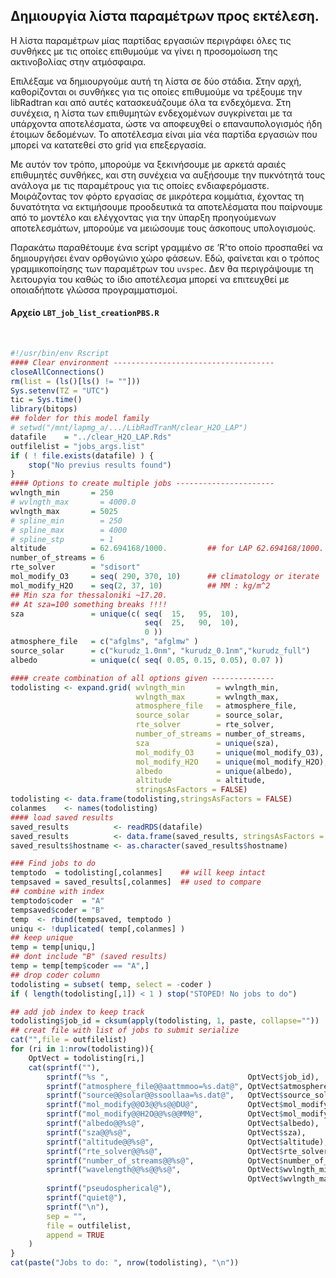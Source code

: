 
Δημιουργία λίστα παραμέτρων προς εκτέλεση.
--------------------------------------------------------------------------------

Η λίστα παραμέτρων μίας παρτίδας εργασιών περιγράφει όλες τις συνθήκες με τις οποίες επιθυμούμε να γίνει η προσομοίωση της ακτινοβολίας στην ατμόσφαιρα.

Επιλέξαμε να δημιουργούμε αυτή τη λίστα σε δύο στάδια.
Στην αρχή, καθορίζονται οι συνθήκες για τις οποίες επιθυμούμε να τρέξουμε την libRadtran και από αυτές κατασκευάζουμε όλα τα ενδεχόμενα.
Στη συνέχεια, η λίστα των επιθυμητών ενδεχομένων συγκρίνεται με τα υπάρχοντα αποτελέσματα, ώστε να αποφευχθεί ο επαναυπολογισμός ήδη έτοιμων δεδομένων.
Το αποτέλεσμα είναι μία νέα παρτίδα εργασιών που μπορεί να κατατεθεί στο grid για επεξεργασία.

Με αυτόν τον τρόπο, μπορούμε να ξεκινήσουμε με αρκετά αραιές επιθυμητές συνθήκες, και στη συνέχεια να αυξήσουμε την πυκνότητά τους ανάλογα με τις παραμέτρους για τις οποίες ενδιαφερόμαστε. 
Μοιράζοντας τον φόρτο εργασίας σε μικρότερα κομμάτια, έχοντας τη δυνατότητα να εκτιμήσουμε προοδευτικά τα αποτελέσματα που παίρνουμε από το μοντέλο και ελέγχοντας για την ύπαρξη προηγούμενων αποτελεσμάτων, μπορούμε να μειώσουμε τους άσκοπους υπολογισμούς.

Παρακάτω παραθέτουμε ένα script γραμμένο σε 'R'το οποίο προσπαθεί να δημιουργήσει έναν ορθογώνιο χώρο φάσεων. Εδώ, φαίνεται και ο τρόπος γραμμικοποίησης των παραμέτρων του `uvspec`. Δεν θα περιγράψουμε τη λειτουργία του καθώς το ίδιο αποτέλεσμα μπορεί να επιτευχθεί με οποιαδήποτε γλώσσα προγραμματισμοί.

#### Αρχείο `LBT_job_list_creationPBS.R`
\  
```r
#!/usr/bin/env Rscript
#### Clear environment ------------------------------------
closeAllConnections()
rm(list = (ls()[ls() != ""]))
Sys.setenv(TZ = "UTC")
tic = Sys.time()
library(bitops)
## folder for this model family
# setwd("/mnt/lapmg_a/.../LibRadTranM/clear_H2O_LAP")
datafile    = "../clear_H2O_LAP.Rds"
outfilelist = "jobs_args.list"
if ( ! file.exists(datafile) ) {
    stop("No previus results found")
}
#### Options to create multiple jobs ----------------------
wvlngth_min       = 250
# wvlngth_max       = 4000.0
wvlngth_max       = 5025
# spline_min        = 250
# spline_max        = 4000
# spline_stp        = 1
altitude          = 62.694168/1000.         ## for LAP 62.694168/1000.
number_of_streams = 6
rte_solver        = "sdisort"
mol_modify_O3     = seq( 290, 370, 10)      ## climatology or iterate
mol_modify_H2O    = seq(2, 37, 10)          ## MM : kg/m^2
## Min sza for thessaloniki ~17.20.
## At sza=100 something breaks !!!!
sza               = unique(c( seq(  15,   95,  10),
                              seq(  25,   90,  10),
                              0 )) 
atmosphere_file   = c("afglms", "afglmw" )
source_solar      = c("kurudz_1.0nm", "kurudz_0.1nm","kurudz_full")
albedo            = unique(c( seq( 0.05, 0.15, 0.05), 0.07 ))

#### create combination of all options given --------------
todolisting <- expand.grid( wvlngth_min       = wvlngth_min,
                            wvlngth_max       = wvlngth_max,
                            atmosphere_file   = atmosphere_file,
                            source_solar      = source_solar,
                            rte_solver        = rte_solver,
                            number_of_streams = number_of_streams,
                            sza               = unique(sza),
                            mol_modify_O3     = unique(mol_modify_O3),
                            mol_modify_H2O    = unique(mol_modify_H2O),
                            albedo            = unique(albedo),
                            altitude          = altitude,
                            stringsAsFactors = FALSE)
todolisting <- data.frame(todolisting,stringsAsFactors = FALSE)
colanmes    <- names(todolisting)
#### load saved results
saved_results          <- readRDS(datafile)
saved_results          <- data.frame(saved_results, stringsAsFactors = FALSE)
saved_results$hostname <- as.character(saved_results$hostname)

### Find jobs to do
temptodo  = todolisting[,colanmes]    ## will keep intact
tempsaved = saved_results[,colanmes]  ## used to compare
## combine with index
temptodo$coder  = "A"
tempsaved$coder = "B"
temp  <- rbind(tempsaved, temptodo )
uniqu <- !duplicated( temp[,colanmes] )
## keep unique
temp = temp[uniqu,]
## dont include "B" (saved results)
temp = temp[temp$coder == "A",]
## drop coder column
todolisting = subset( temp, select = -coder )
if ( length(todolisting[,1]) < 1 ) stop("STOPED! No jobs to do")

## add job index to keep track
todolisting$job_id = cksum(apply(todolisting, 1, paste, collapse=""))
## creat file with list of jobs to submit serialize
cat("",file = outfilelist)
for (ri in 1:nrow(todolisting)){
    OptVect = todolisting[ri,]
    cat(sprintf(""),
        sprintf("%s ",                               OptVect$job_id),
        sprintf("atmosphere_file@@aattmmoo=%s.dat@", OptVect$atmosphere_file),
        sprintf("source@@solar@@ssoollaa=%s.dat@",   OptVect$source_solar),
        sprintf("mol_modify@@O3@@%s@@DU@",           OptVect$mol_modify_O3),
        sprintf("mol_modify@@H2O@@%s@@MM@",          OptVect$mol_modify_H2O),
        sprintf("albedo@@%s@",                       OptVect$albedo),
        sprintf("sza@@%s@",                          OptVect$sza),
        sprintf("altitude@@%s@",                     OptVect$altitude),
        sprintf("rte_solver@@%s@",                   OptVect$rte_solver),
        sprintf("number_of_streams@@%s@",            OptVect$number_of_streams),
        sprintf("wavelength@@%s@@%s@",               OptVect$wvlngth_min,
                                                     OptVect$wvlngth_max ),
        sprintf("pseudospherical@"),
        sprintf("quiet@"),
        sprintf("\n"),
        sep = "",
        file = outfilelist,
        append = TRUE
    )
}
cat(paste("Jobs to do: ", nrow(todolisting), "\n"))
```
